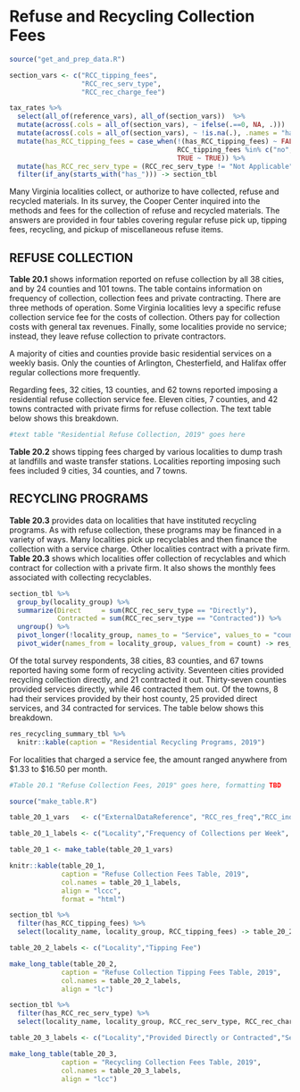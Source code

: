 # Refuse and Recycling Collection Fees

```r
source("get_and_prep_data.R")

section_vars <- c("RCC_tipping_fees",
                  "RCC_rec_serv_type",
                  "RCC_rec_charge_fee")

tax_rates %>% 
  select(all_of(reference_vars), all_of(section_vars))  %>%
  mutate(across(.cols = all_of(section_vars), ~ ifelse(.==0, NA, .)))   %>%   # Convert zero values to NA's
  mutate(across(.cols = all_of(section_vars), ~ !is.na(.), .names = "has_{.col}")) %>%
  mutate(has_RCC_tipping_fees = case_when(!(has_RCC_tipping_fees) ~ FALSE,
                                          RCC_tipping_fees %in% c("no", "No", "N/A", "Landfill closed") ~ FALSE,
                                          TRUE ~ TRUE)) %>%
  mutate(has_RCC_rec_serv_type = (RCC_rec_serv_type != "Not Applicable")) %>%
  filter(if_any(starts_with("has_"))) -> section_tbl
```

Many Virginia localities collect, or authorize to have collected,  refuse  and  recycled  materials.  In  its  survey,  the  Cooper Center inquired into the methods and fees for the collection  of  refuse  and  recycled  materials.  The  answers  are provided in four tables covering regular refuse pick up, tipping fees, recycling, and pickup of miscellaneous refuse items.

## REFUSE COLLECTION

**Table 20.1** shows information reported on refuse collection by all 38 cities, and by 24 counties and 101 towns. The table contains information on frequency of collection, collection fees  and  private  contracting.  There  are  three  methods  of  operation.  Some  Virginia  localities  levy  a  specific  refuse collection service fee for the costs of collection. Others pay for collection costs with general tax revenues. Finally, some localities provide no service; instead, they leave refuse collection to private contractors. 

A  majority  of  cities  and  counties  provide  basic  residential  services  on  a  weekly  basis.  Only  the  counties  of  Arlington, Chesterfield, and Halifax offer regular collections more frequently.

Regarding  fees,  32  cities,  13  counties,  and  62  towns  reported  imposing  a  residential  refuse  collection  service  fee. Eleven cities, 7 counties, and 42 towns contracted with private firms  for  refuse  collection.  The  text  table  below  shows this breakdown.

```r
#text table "Residential Refuse Collection, 2019" goes here
```

**Table 20.2** shows tipping fees charged by various localities  to  dump  trash  at  landfills  and  waste  transfer  stations.  Localities  reporting  imposing  such  fees  included  9  cities,  34 counties, and 7 towns.

## RECYCLING PROGRAMS

**Table 20.3** provides data on localities that have instituted recycling  programs.  As  with  refuse  collection,  these  programs may be financed in a variety of ways. Many localities pick  up  recyclables  and  then  finance  the  collection  with  a  service  charge.  Other  localities  contract  with  a  private  firm. **Table 20.3** shows which localities offer collection of recyclables and which contract for collection with a private firm. It also shows the monthly fees associated with collecting recyclables.

```r
section_tbl %>%
  group_by(locality_group) %>%
  summarize(Direct     = sum(RCC_rec_serv_type == "Directly"),
            Contracted = sum(RCC_rec_serv_type == "Contracted")) %>%
  ungroup() %>%
  pivot_longer(!locality_group, names_to = "Service", values_to = "count") %>%
  pivot_wider(names_from = locality_group, values_from = count) -> res_recycling_summary_tbl
```

Of  the  total  survey  respondents,  38  cities,  83  counties, and 67 towns reported having some form of recycling activity.  Seventeen  cities  provided  recycling  collection  directly,  and  21  contracted  it  out.  Thirty-seven  counties  provided services directly, while 46 contracted them out. Of the towns, 8 had their services provided by their host county, 25 provided direct services, and 34 contracted for services. The table below shows this breakdown.


```r
res_recycling_summary_tbl %>%
  knitr::kable(caption = "Residential Recycling Programs, 2019")
```


For  localities  that  charged  a  service  fee,  the  amount  ranged anywhere from \$1.33 to $16.50 per month.

```r
#Table 20.1 "Refuse Collection Fees, 2019" goes here, formatting TBD
```

```r
source("make_table.R")
```

```r
table_20_1_vars   <- c("ExternalDataReference", "RCC_res_freq","RCC_ind_freq", "RCC_res_fee", "RCC_ind_fee", "RCC_private_contract")

table_20_1_labels <- c("Locality","Frequency of Collections per Week", "", "Collection Fee (Dollars Per Month Unless Otherwise Stated)", "", "Locality Contracts with Private Firm(s) for Refuse Collection")

table_20_1 <- make_table(table_20_1_vars)

knitr::kable(table_20_1, 
             caption = "Refuse Collection Fees Table, 2019", 
             col.names = table_20_1_labels, 
             align = "lccc",
             format = "html")
```

```r
section_tbl %>% 
  filter(has_RCC_tipping_fees) %>%
  select(locality_name, locality_group, RCC_tipping_fees) -> table_20_2

table_20_2_labels <- c("Locality","Tipping Fee")

make_long_table(table_20_2, 
             caption = "Refuse Collection Tipping Fees Table, 2019", 
             col.names = table_20_2_labels, 
             align = "lc")
```

```r
section_tbl %>% 
  filter(has_RCC_rec_serv_type) %>%
  select(locality_name, locality_group, RCC_rec_serv_type, RCC_rec_charge_fee) -> table_20_3

table_20_3_labels <- c("Locality","Provided Directly or Contracted","Service Fee")

make_long_table(table_20_3, 
             caption = "Recycling Collection Fees Table, 2019", 
             col.names = table_20_3_labels, 
             align = "lcc")
```

